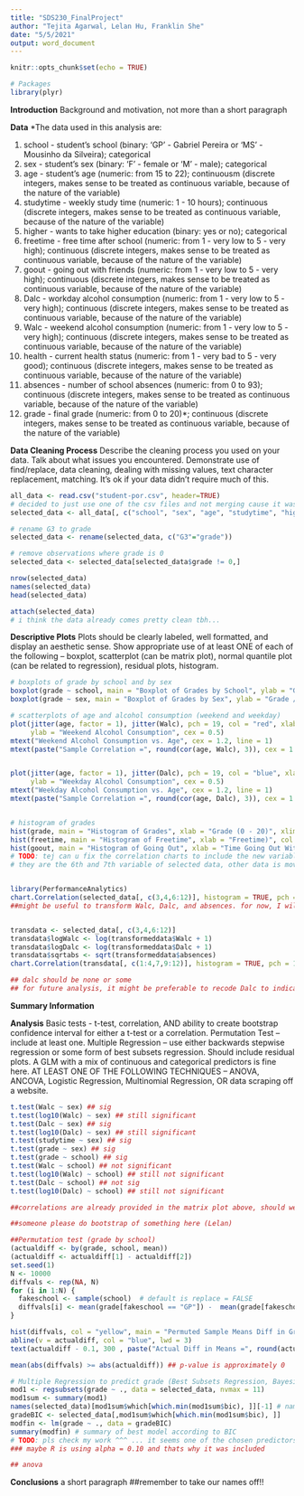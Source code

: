 ```yaml
---
title: "SDS230_FinalProject"
author: "Tejita Agarwal, Lelan Hu, Franklin She"
date: "5/5/2021"
output: word_document
---
```


```r
knitr::opts_chunk$set(echo = TRUE)
```

```r
# Packages
library(plyr)

```

**Introduction**
Background and motivation, not more than a short paragraph

**Data**
*The data used in this analysis are:

1. school - student's school (binary: 'GP' - Gabriel Pereira or 'MS' - Mousinho da Silveira); categorical
2. sex - student's sex (binary: 'F' - female or 'M' - male); categorical
3. age - student's age (numeric: from 15 to 22); continuousm (discrete integers, makes sense to be treated as continuous variable, because of the nature of the variable)
4. studytime - weekly study time (numeric: 1 - 10 hours); continuous (discrete integers, makes sense to be treated as continuous variable, because of the nature of the variable)
5. higher - wants to take higher education (binary: yes or no); categorical
6. freetime - free time after school (numeric: from 1 - very low to 5 - very high); continuous (discrete integers, makes sense to be treated as continuous variable, because of the nature of the variable)
7. goout - going out with friends (numeric: from 1 - very low to 5 - very high); continuous (discrete integers, makes sense to be treated as continuous variable, because of the nature of the variable)
8. Dalc - workday alcohol consumption (numeric: from 1 - very low to 5 - very high); continuous (discrete integers, makes sense to be treated as continuous variable, because of the nature of the variable)
9. Walc - weekend alcohol consumption (numeric: from 1 - very low to 5 - very high); continuous (discrete integers, makes sense to be treated as continuous variable, because of the nature of the variable)
10. health - current health status (numeric: from 1 - very bad to 5 - very good); continuous (discrete integers, makes sense to be treated as continuous variable, because of the nature of the variable)
11. absences - number of school absences (numeric: from 0 to 93); continuous (discrete integers, makes sense to be treated as continuous variable, because of the nature of the variable)
12. grade - final grade (numeric: from 0 to 20)*; continuous (discrete integers, makes sense to be treated as continuous variable, because of the nature of the variable)

**Data Cleaning Process**
Describe the cleaning process you used on your data. Talk about what issues you encountered.
Demonstrate use of find/replace, data cleaning, dealing with missing values, text character replacement, matching. It’s ok if your data didn’t require much of this.

```r
all_data <- read.csv("student-por.csv", header=TRUE)
# decided to just use one of the csv files and not merging cause it wasn't working, but if you guys can figure it out pls. but it think just using one is fine.
selected_data <- all_data[, c("school", "sex", "age", "studytime", "higher", "freetime", "goout", "Dalc", "Walc", "health", "absences", "G3")]

# rename G3 to grade
selected_data <- rename(selected_data, c("G3"="grade"))

# remove observations where grade is 0
selected_data <- selected_data[selected_data$grade != 0,]

nrow(selected_data)
names(selected_data)
head(selected_data)

attach(selected_data)
# i think the data already comes pretty clean tbh... 
```


**Descriptive Plots**
Plots should be clearly labeled, well formatted, and display an aesthetic sense.
Show appropriate use of at least ONE of each of the following – boxplot, scatterplot (can be matrix plot), normal quantile plot (can be related to regression), residual plots, histogram.
```r
# boxplots of grade by school and by sex
boxplot(grade ~ school, main = "Boxplot of Grades by School", ylab = "Grade / Scale(0 - 20)", col = "blue", xlab = "School")
boxplot(grade ~ sex, main = "Boxplot of Grades by Sex", ylab = "Grade / Scale(0 - 20)", col = "green", xlab = "Sex")

# scatterplots of age and alcohol consumption (weekend and weekday)
plot(jitter(age, factor = 1), jitter(Walc), pch = 19, col = "red", xlab = "Age",
     ylab = "Weekend Alcohol Consumption", cex = 0.5)
mtext("Weekend Alcohol Consumption vs. Age", cex = 1.2, line = 1)
mtext(paste("Sample Correlation =", round(cor(age, Walc), 3)), cex = 1.2, line = 0)


plot(jitter(age, factor = 1), jitter(Dalc), pch = 19, col = "blue", xlab = "Age",
     ylab = "Weekday Alcohol Consumption", cex = 0.5)
mtext("Weekday Alcohol Consumption vs. Age", cex = 1.2, line = 1)
mtext(paste("Sample Correlation =", round(cor(age, Dalc), 3)), cex = 1.2, line = 0)


# histogram of grades
hist(grade, main = "Histogram of Grades", xlab = "Grade (0 - 20)", xlim = c(0, 20), col = "orange")
hist(freetime, main = "Histogram of Freetime", xlab = "Freetime)", col = "orange", breaks = 6)
hist(goout, main = "Histogram of Going Out", xlab = "Time Going Out With Friends)", col = "orange")
# TODO: tej can u fix the correlation charts to include the new variables (freetime, goout)
# they are the 6th and 7th variable of selected data, other data is moved up


library(PerformanceAnalytics)
chart.Correlation(selected_data[, c(3,4,6:12)], histogram = TRUE, pch = 19)
##might be useful to transform Walc, Dalc, and absences. for now, I will try a sqrt transformation of abs, and log transformation of Walc and Dalc. 


transdata <- selected_data[, c(3,4,6:12)]
transdata$logWalc <- log(transformeddata$Walc + 1)
transdata$logDalc <- log(transformeddata$Dalc + 1)
transdata$sqrtabs <- sqrt(transformeddata$absences)
chart.Correlation(transdata[, c(1:4,7,9:12)], histogram = TRUE, pch = 19)

## dalc should be none or some
## for future analysis, it might be preferable to recode Dalc to indicate binary: do they drink on weekdays yes/no.

```

**Summary Information**

**Analysis**
Basic tests - t-test, correlation, AND ability to create bootstrap confidence interval for either a t-test or a correlation.
Permutation Test – include at least one.
Multiple Regression – use either backwards stepwise regression or some form of best subsets regression. Should include residual plots. A GLM with a mix of continuous and categorical predictors is fine here.
AT LEAST ONE OF THE FOLLOWING TECHNIQUES – ANOVA, ANCOVA, Logistic Regression, Multinomial Regression, OR data scraping off a website.
```r
t.test(Walc ~ sex) ## sig
t.test(log10(Walc) ~ sex) ## still significant
t.test(Dalc ~ sex) ## sig
t.test(log10(Dalc) ~ sex) ## still significant
t.test(studytime ~ sex) ## sig
t.test(grade ~ sex) ## sig
t.test(grade ~ school) ## sig
t.test(Walc ~ school) ## not significant
t.test(log10(Walc) ~ school) ## still not significant
t.test(Dalc ~ school) ## not sig
t.test(log10(Dalc) ~ school) ## still not significant

##correlations are already provided in the matrix plot above, should we do this again? 

##someone please do bootstrap of something here (Lelan)

##Permutation test (grade by school)
(actualdiff <- by(grade, school, mean))
(actualdiff <- actualdiff[1] - actualdiff[2])
set.seed(1)
N <- 10000
diffvals <- rep(NA, N)
for (i in 1:N) {
  fakeschool <- sample(school)  # default is replace = FALSE
  diffvals[i] <- mean(grade[fakeschool == "GP"]) -  mean(grade[fakeschool == "MS"])
}

hist(diffvals, col = "yellow", main = "Permuted Sample Means Diff in Grades between Schools", xlab = "Grade Diff", breaks = 50, xlim = c(-1.2, 1.5))
abline(v = actualdiff, col = "blue", lwd = 3)
text(actualdiff - 0.1, 300 , paste("Actual Diff in Means =", round(actualdiff,2)),srt = 90)

mean(abs(diffvals) >= abs(actualdiff)) ## p-value is approximately 0

# Multiple Regression to predict grade (Best Subsets Regression, Bayesian Information Criteria)
mod1 <- regsubsets(grade ~ ., data = selected_data, nvmax = 11)
mod1sum <- summary(mod1)
names(selected_data)[mod1sum$which[which.min(mod1sum$bic), ]][-1] # names of the predictors
gradeBIC <- selected_data[,mod1sum$which[which.min(mod1sum$bic), ]]
modfin <- lm(grade ~ ., data = gradeBIC)
summary(modfin) # summary of best model according to BIC
# TODO: pls check my work ^^^ ... it seems one of the chosen predictors (freetime) has a p-value greater than 0.05? 
### maybe R is using alpha = 0.10 and thats why it was included

## anova

```


**Conclusions**
a short paragraph
##remember to take our names off!!

